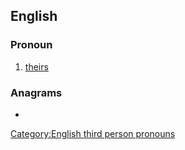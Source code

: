 ==English==

===Pronoun===
{{en-pron|desc=possessive pronoun|possessive determiner|thor}}

# {{lb|en|Geordie}} [[theirs]]

===Anagrams===
* {{anagrams|en|a=horst|Short|Stohr|horst|hotrs|short|trosh}}

[[Category:English third person pronouns]]